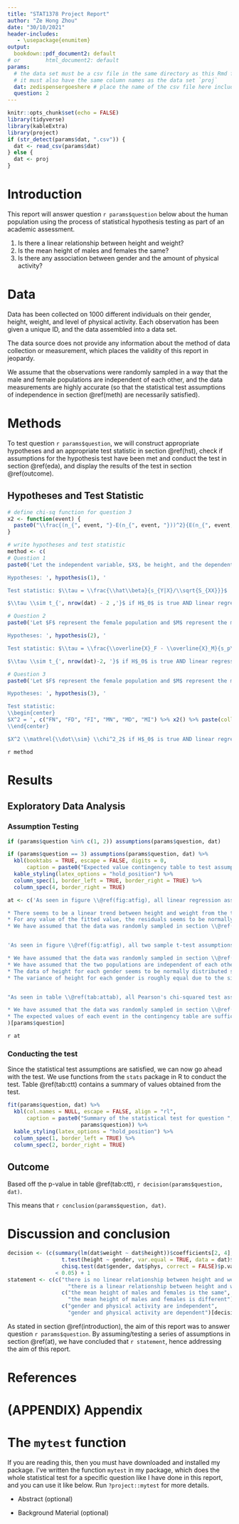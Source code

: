 ```yaml
---
title: "STAT1378 Project Report"
author: "Ze Hong Zhou"
date: "30/10/2021"
header-includes:
   - \usepackage{enumitem}
output:
  bookdown::pdf_document2: default
# or        html_document2: default
params:
  # the data set must be a csv file in the same directory as this Rmd file
  # it must also have the same column names as the data set `proj`
  dat: zedispensergoeshere # place the name of the csv file here including the extension
  question: 2
---
```


```r
knitr::opts_chunk$set(echo = FALSE)
library(tidyverse)
library(kableExtra)
library(project)
if (str_detect(params$dat, ".csv")) {
  dat <- read_csv(params$dat)
} else {
  dat <- proj
}
```

# Introduction

This report will answer question `r params$question` below about the human population using the process of statistical hypothesis testing as part of an academic assessment.

1) Is there a linear relationship between height and weight?
2) Is the mean height of males and females the same?
3) Is there any association between gender and the amount of physical activity?

# Data

Data has been collected on 1000 different individuals on their gender, height, weight, and level of physical activity. Each observation has been given a unique ID, and the data assembled into a data set.

The data source does not provide any information about the method of data collection or measurement, which places the validity of this report in jeopardy.

We assume that the observations were randomly sampled in a way that the male and female populations are independent of each other, and the data measurements are highly accurate (so that the statistical test assumptions of independence in section \@ref(meth) are necessarily satisfied).

# Methods {#meth}

To test question `r params$question`, we will construct appropriate hypotheses and an appropriate test statistic in section \@ref(hst), check if assumptions for the hypothesis test have been met and conduct the test in section \@ref(eda), and display the results of the test in section \@ref(outcome).

## Hypotheses and Test Statistic {#hst}

```r
# define chi-sq function for question 3
x2 <- function(event) {
  paste0("\\frac{(n_{", event, "}-E(n_{", event, "}))^2}{E(n_{", event, "})}")
}

# write hypotheses and test statistic
method <- c(
# Question 1
paste0('Let the independent variable, $X$, be height, and the dependent variable, $Y$, be weight. To test if a linear relationship exists between these variables, we use the following hypotheses and test statistic, and a significance level of 5%.

Hypotheses: ', hypothesis(1), ' 

Test statistic: $\\tau = \\frac{\\hat\\beta}{s_{Y|X}/\\sqrt{S_{XX}}}$

$\\tau \\sim t_{', nrow(dat) - 2 ,'}$ if H$_0$ is true AND linear regression assumptions are satisfied (see section \\@ref(at)). High values of $\\tau$ argue against H$_0$.'), 

# Question 2
paste0('Let $F$ represent the female population and $M$ represent the male population. Since the sample standard deviation for each group is ', filter(dat, gender == "Female")[["height"]] %>% sd() %>% round(2), ' and ', filter(dat, gender == "Male")[["height"]] %>% sd() %>% round(2), ' respectively, the equal variance assumption is appropriate. To test if the population height means are the same, we use the following hypotheses and test statistic, and a significance level of 5%.

Hypotheses: ', hypothesis(2), ' 

Test statistic: $\\tau = \\frac{\\overline{X}_F - \\overline{X}_M}{s_p\\sqrt{\\frac{1}{n_F}+\\frac{1}{n_M}}}$ where $s_p$ is the pooled standard deviation.

$\\tau \\sim t_{', nrow(dat)-2, '}$ if H$_0$ is true AND linear regression assumptions are satisfied (see section \\@ref(at)). High values of $|\\tau|$ argue against H$_0$.'), 

# Question 3
paste0('Let $F$ represent the female population and $M$ represent the male population. Let $N$, $D$, and $I$ represent the events of "None", "Moderate", and "Intense" level of physical activity respectively. To test if variables gender and physical activity are associated, we use the following hypotheses and test statistic.

Hypotheses: ', hypothesis(3), ' 

Test statistic:
\\begin{center}
$X^2 = ', c("FN", "FD", "FI", "MN", "MD", "MI") %>% x2() %>% paste(collapse = " + "), '$
\\end{center}

$X^2 \\mathrel{\\dot\\sim} \\chi^2_2$ if H$_0$ is true AND linear regression assumptions are satisfied (see section \\@ref(at)). High values of $X^2$ argue against H$_0$.'))[params$question]
```

`r method`

# Results

## Exploratory Data Analysis {#eda}

### Assumption Testing {#at}

```r
if (params$question %in% c(1, 2)) assumptions(params$question, dat)
```

```r
if (params$question == 3) assumptions(params$question, dat) %>% 
  kbl(booktabs = TRUE, escape = FALSE, digits = 0,
      caption = paste0("Expected value contingency table to test assumptions for question ", params$question)) %>% 
  kable_styling(latex_options = "hold_position") %>% 
  column_spec(1, border_left = TRUE, border_right = TRUE) %>% 
  column_spec(4, border_right = TRUE)
```

```r
at <- c('As seen in figure \\@ref(fig:atfig), all linear regression assumptions seem to be satisfied:

* There seems to be a linear trend between height and weight from the top left graph.
* For any value of the fitted value, the residuals seems to be normally distributed with a constant variance from the top right and bottom graph.
* We have assumed that the data was randomly sampled in section \\@ref(data) and observations are therefore independent of each other.',


'As seen in figure \\@ref(fig:atfig), all two sample t-test assumptions seem to be satisfied.

* We have assumed that the data was randomly sampled in section \\@ref(data) and observations are therefore independent of each other.
* We have assumed that the two populations are independent of each other in section \\@ref(data).
* The data of height for each gender seems to be normally distributed since the QQ plots in the top graph closely follow a straight line.
* The variance of height for each gender is roughly equal due to the similar length and shape of boxplots.',


"As seen in table \\@ref(tab:attab), all Pearson's chi-squared test assumptions seem to be satisfied.

* We have assumed that the data was randomly sampled in section \\@ref(data) and observations are therefore independent of each other.
* The expected values of each event in the contingency table are sufficiently large ($\\geq 5$) to be able to use the chi-squared approximation for the test statistic."
)[params$question]
```

`r at`

### Conducting the test

Since the statistical test assumptions are satisfied, we can now go ahead with the test. We use functions from the `stats` package in R to conduct the test. Table \@ref(tab:ctt) contains a summary of values obtained from the test.

```r
fit(params$question, dat) %>% 
  kbl(col.names = NULL, escape = FALSE, align = "rl", 
      caption = paste0("Summary of the statistical test for question ", 
                       params$question)) %>% 
  kable_styling(latex_options = "hold_position") %>% 
  column_spec(1, border_left = TRUE) %>% 
  column_spec(2, border_right = TRUE)
```

## Outcome

Based off the p-value in table \@ref(tab:ctt), `r decision(params$question, dat)`.

This means that `r conclusion(params$question, dat)`.

# Discussion and conclusion

```r
decision <- (c(summary(lm(dat$weight ~ dat$height))$coefficients[2, 4],
                 t.test(height ~ gender, var.equal = TRUE, data = dat)$p.value,
                 chisq.test(dat$gender, dat$phys, correct = FALSE)$p.value)[params$question]
               < 0.05) + 1
statement <- c(c("there is no linear relationship between height and weight", 
                   "there is a linear relationship between height and weight")[decision],
                 c("the mean height of males and females is the same",
                   "the mean height of males and females is different")[decision],
                 c("gender and physical activity are independent",
                   "gender and physical activity are dependent")[decision])[params$question]
```

As stated in section \@ref(introduction), the aim of this report was to answer question `r params$question`. By assuming/testing a series of assumptions in section \@ref(at), we have concluded that `r statement`, hence addressing the aim of this report.

# References

<div id="refs"></div>

# (APPENDIX) Appendix {-}

# The `mytest` function

If you are reading this, then you must have downloaded and installed my package. I've written the function `mytest` in my package, which does the whole statistical test for a specific question like I have done in this report, and you can use it like below. Run `?project::mytest` for more details.



* Abstract (optional)

* Background Material (optional)








